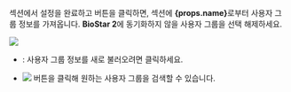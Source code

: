 <Head level={3} hashid={props.hashid}><Cmd sid='settings.activeDirectory.userGroup' /></Head>

<Cmd sid='settings.activeDirectory.ADServerConfiguration' /> 섹션에서 설정을 완료하고 <Cmd sid='settings.activeDirectory.Connect' /> 버튼을 클릭하면, <Cmd sid='settings.activeDirectory.userGroup' /> 섹션에 <strong>{props.name}</strong>로부터 사용자 그룹 정보를 가져옵니다. **BioStar 2**에 동기화하지 않을 사용자 그룹을 선택 해제하세요.

<Image src='/img/biostar2-setting-directory-usergroup-filter.png' />

* <Cmd sid='settings.activeDirectory.Refresh' />: 사용자 그룹 정보를 새로 불러오려면 클릭하세요.

* <Image src='/img/menus/ico-search.png' ico /> 버튼을 클릭해 원하는 사용자 그룹을 검색할 수 있습니다.